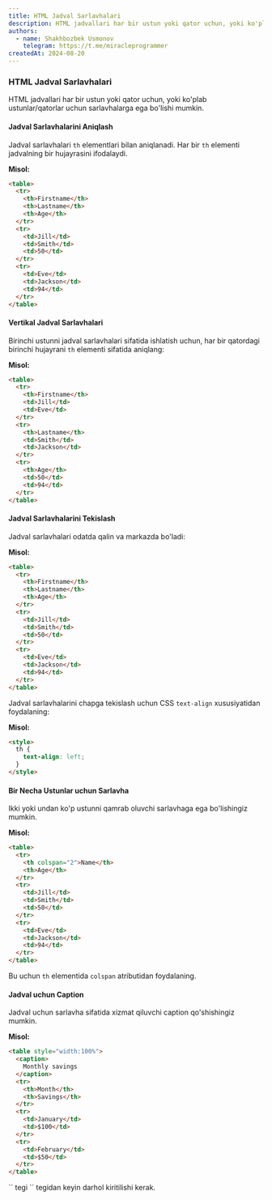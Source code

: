 ```yaml
---
title: HTML Jadval Sarlavhalari
description: HTML jadvallari har bir ustun yoki qator uchun, yoki ko'plab ustunlar/qatorlar uchun sarlavhalarga ega bo'lishi mumkin.
authors:
  - name: Shakhbozbek Usmonov
    telegram: https://t.me/miracleprogrammer
createdAt: 2024-08-20
---
```


### HTML Jadval Sarlavhalari

HTML jadvallari har bir ustun yoki qator uchun, yoki ko'plab ustunlar/qatorlar uchun sarlavhalarga ega bo'lishi mumkin.

#### Jadval Sarlavhalarini Aniqlash

Jadval sarlavhalari `th` elementlari bilan aniqlanadi. Har bir `th` elementi jadvalning bir hujayrasini ifodalaydi.

**Misol:**

```html
<table>
  <tr>
    <th>Firstname</th>
    <th>Lastname</th>
    <th>Age</th>
  </tr>
  <tr>
    <td>Jill</td>
    <td>Smith</td>
    <td>50</td>
  </tr>
  <tr>
    <td>Eve</td>
    <td>Jackson</td>
    <td>94</td>
  </tr>
</table>
```

#### Vertikal Jadval Sarlavhalari

Birinchi ustunni jadval sarlavhalari sifatida ishlatish uchun, har bir qatordagi birinchi hujayrani `th` elementi sifatida aniqlang:

**Misol:**

```html
<table>
  <tr>
    <th>Firstname</th>
    <td>Jill</td>
    <td>Eve</td>
  </tr>
  <tr>
    <th>Lastname</th>
    <td>Smith</td>
    <td>Jackson</td>
  </tr>
  <tr>
    <th>Age</th>
    <td>50</td>
    <td>94</td>
  </tr>
</table>
```

#### Jadval Sarlavhalarini Tekislash

Jadval sarlavhalari odatda qalin va markazda bo'ladi:

**Misol:**

```html
<table>
  <tr>
    <th>Firstname</th>
    <th>Lastname</th>
    <th>Age</th>
  </tr>
  <tr>
    <td>Jill</td>
    <td>Smith</td>
    <td>50</td>
  </tr>
  <tr>
    <td>Eve</td>
    <td>Jackson</td>
    <td>94</td>
  </tr>
</table>
```

Jadval sarlavhalarini chapga tekislash uchun CSS `text-align` xususiyatidan foydalaning:

**Misol:**

```html
<style>
  th {
    text-align: left;
  }
</style>
```

#### Bir Necha Ustunlar uchun Sarlavha

Ikki yoki undan ko'p ustunni qamrab oluvchi sarlavhaga ega bo'lishingiz mumkin.

**Misol:**

```html
<table>
  <tr>
    <th colspan="2">Name</th>
    <th>Age</th>
  </tr>
  <tr>
    <td>Jill</td>
    <td>Smith</td>
    <td>50</td>
  </tr>
  <tr>
    <td>Eve</td>
    <td>Jackson</td>
    <td>94</td>
  </tr>
</table>
```

Bu uchun `th` elementida `colspan` atributidan foydalaning.

#### Jadval uchun Caption

Jadval uchun sarlavha sifatida xizmat qiluvchi caption qo'shishingiz mumkin.

**Misol:**

```html
<table style="width:100%">
  <caption>
    Monthly savings
  </caption>
  <tr>
    <th>Month</th>
    <th>Savings</th>
  </tr>
  <tr>
    <td>January</td>
    <td>$100</td>
  </tr>
  <tr>
    <td>February</td>
    <td>$50</td>
  </tr>
</table>
```

<Callout type="warn" title="Eslatma">
  `<caption>` tegi `<table>` tegidan keyin darhol kiritilishi kerak.
</Callout>
